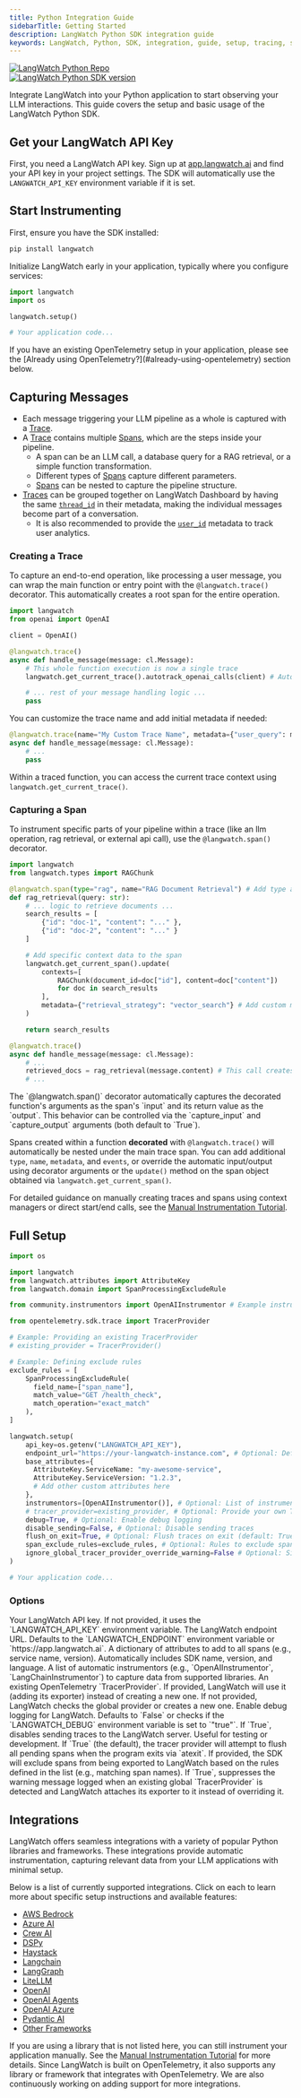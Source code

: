 ```yaml
---
title: Python Integration Guide
sidebarTitle: Getting Started
description: LangWatch Python SDK integration guide
keywords: LangWatch, Python, SDK, integration, guide, setup, tracing, spans, traces, OpenTelemetry, OpenAI, Celery, HTTP clients, databases, ORMs
---
```



<div className="not-prose" style={{display: "flex", gap: "8px", padding: "0"}}>
  <div>
    <a href="https://github.com/langwatch/langwatch/tree/main/python-sdk" target="_blank">
      <img src="https://img.shields.io/badge/repo-langwatch-blue?style=flat&logo=Github" noZoom alt="LangWatch Python Repo" />
    </a>
  </div>

  <div>
    <a href="https://pypi.org/project/langwatch/" target="_blank">
      <img src="https://img.shields.io/pypi/v/langwatch?color=007EC6" noZoom alt="LangWatch Python SDK version" />
    </a>
  </div>
</div>

Integrate LangWatch into your Python application to start observing your LLM interactions. This guide covers the setup and basic usage of the LangWatch Python SDK.

<LLMsTxtProtip />

## Get your LangWatch API Key

First, you need a LangWatch API key. Sign up at [app.langwatch.ai](https://app.langwatch.ai) and find your API key in your project settings. The SDK will automatically use the `LANGWATCH_API_KEY` environment variable if it is set.

## Start Instrumenting

First, ensure you have the SDK installed:

```bash
pip install langwatch
```

Initialize LangWatch early in your application, typically where you configure services:

```python
import langwatch
import os

langwatch.setup()

# Your application code...
```

<Note>
  If you have an existing OpenTelemetry setup in your application, please see the [Already using OpenTelemetry?](#already-using-opentelemetry) section below.
</Note>


## Capturing Messages

- Each message triggering your LLM pipeline as a whole is captured with a [Trace](/concepts#traces-one-task-end-to-end).
- A [Trace](/concepts#traces-one-task-end-to-end) contains multiple [Spans](/concepts#spans-the-building-blocks), which are the steps inside your pipeline.
  - A span can be an LLM call, a database query for a RAG retrieval, or a simple function transformation.
  - Different types of [Spans](/concepts#spans-the-building-blocks) capture different parameters.
  - [Spans](/concepts#spans-the-building-blocks) can be nested to capture the pipeline structure.
- [Traces](/concepts#traces-one-task-end-to-end) can be grouped together on LangWatch Dashboard by having the same [`thread_id`](/concepts#threads-the-whole-conversation) in their metadata, making the individual messages become part of a conversation.
  - It is also recommended to provide the [`user_id`](/concepts#user-id) metadata to track user analytics.

### Creating a Trace

To capture an end-to-end operation, like processing a user message, you can wrap the main function or entry point with the `@langwatch.trace()` decorator. This automatically creates a root span for the entire operation.

```python
import langwatch
from openai import OpenAI

client = OpenAI()

@langwatch.trace()
async def handle_message(message: cl.Message):
    # This whole function execution is now a single trace
    langwatch.get_current_trace().autotrack_openai_calls(client) # Automatically capture OpenAI calls

    # ... rest of your message handling logic ...
    pass

```

You can customize the trace name and add initial metadata if needed:

```python
@langwatch.trace(name="My Custom Trace Name", metadata={"user_query": message.content})
async def handle_message(message: cl.Message):
    # ...
    pass
```

Within a traced function, you can access the current trace context using `langwatch.get_current_trace()`.

### Capturing a Span

To instrument specific parts of your pipeline within a trace (like an llm operation, rag retrieval, or external api call), use the `@langwatch.span()` decorator.

```python
import langwatch
from langwatch.types import RAGChunk

@langwatch.span(type="rag", name="RAG Document Retrieval") # Add type and custom name
def rag_retrieval(query: str):
    # ... logic to retrieve documents ...
    search_results = [
        {"id": "doc-1", "content": "..." },
        {"id": "doc-2", "content": "..." }
    ]

    # Add specific context data to the span
    langwatch.get_current_span().update(
        contexts=[
            RAGChunk(document_id=doc["id"], content=doc["content"])
            for doc in search_results
        ],
        metadata={"retrieval_strategy": "vector_search"} # Add custom metadata
    )

    return search_results

@langwatch.trace()
async def handle_message(message: cl.Message):
    # ...
    retrieved_docs = rag_retrieval(message.content) # This call creates a nested span
    # ...
```

<Note>
The `@langwatch.span()` decorator automatically captures the decorated function's arguments as the span's `input` and its return value as the `output`. This behavior can be controlled via the `capture_input` and `capture_output` arguments (both default to `True`).
</Note>

Spans created within a function **decorated** with `@langwatch.trace()` will automatically be nested under the main trace span. You can add additional `type`, `name`, `metadata`, and `events`, or override the automatic input/output using decorator arguments or the `update()` method on the span object obtained via `langwatch.get_current_span()`.

For detailed guidance on manually creating traces and spans using context managers or direct start/end calls, see the [Manual Instrumentation Tutorial](/integration/python/tutorials/manual-instrumentation).

## Full Setup

```python
import os

import langwatch
from langwatch.attributes import AttributeKey
from langwatch.domain import SpanProcessingExcludeRule

from community.instrumentors import OpenAIInstrumentor # Example instrumentor

from opentelemetry.sdk.trace import TracerProvider

# Example: Providing an existing TracerProvider
# existing_provider = TracerProvider()

# Example: Defining exclude rules
exclude_rules = [
    SpanProcessingExcludeRule(
      field_name=["span_name"],
      match_value="GET /health_check",
      match_operation="exact_match"
    ),
]

langwatch.setup(
    api_key=os.getenv("LANGWATCH_API_KEY"),
    endpoint_url="https://your-langwatch-instance.com", # Optional: Defaults to env var or cloud
    base_attributes={
      AttributeKey.ServiceName: "my-awesome-service",
      AttributeKey.ServiceVersion: "1.2.3",
      # Add other custom attributes here
    },
    instrumentors=[OpenAIInstrumentor()], # Optional: List of instrumentors that conform to the `Instrumentor` protocol
    # tracer_provider=existing_provider, # Optional: Provide your own TracerProvider
    debug=True, # Optional: Enable debug logging
    disable_sending=False, # Optional: Disable sending traces
    flush_on_exit=True, # Optional: Flush traces on exit (default: True)
    span_exclude_rules=exclude_rules, # Optional: Rules to exclude spans
    ignore_global_tracer_provider_override_warning=False # Optional: Silence warning if global provider exists
)

# Your application code...
```

### Options

<ParamField path="api_key" type="str | None">
  Your LangWatch API key. If not provided, it uses the `LANGWATCH_API_KEY` environment variable.
</ParamField>

<ParamField path="endpoint_url" type="str | None">
  The LangWatch endpoint URL. Defaults to the `LANGWATCH_ENDPOINT` environment variable or `https://app.langwatch.ai`.
</ParamField>

<ParamField path="base_attributes" type="dict[str, Any] | None">
  A dictionary of attributes to add to all spans (e.g., service name, version). Automatically includes SDK name, version, and language.
</ParamField>

<ParamField path="instrumentors" type="Sequence[Instrumentor] | None">
  A list of automatic instrumentors (e.g., `OpenAIInstrumentor`, `LangChainInstrumentor`) to capture data from supported libraries.
</ParamField>

<ParamField path="tracer_provider" type="TracerProvider | None">
  An existing OpenTelemetry `TracerProvider`. If provided, LangWatch will use it (adding its exporter) instead of creating a new one. If not provided, LangWatch checks the global provider or creates a new one.
</ParamField>

<ParamField path="debug" type="bool" default="False">
  Enable debug logging for LangWatch. Defaults to `False` or checks if the `LANGWATCH_DEBUG` environment variable is set to `"true"`.
</ParamField>

<ParamField path="disable_sending" type="bool" default="False">
  If `True`, disables sending traces to the LangWatch server. Useful for testing or development.
</ParamField>

<ParamField path="flush_on_exit" type="bool" default="True">
  If `True` (the default), the tracer provider will attempt to flush all pending spans when the program exits via `atexit`.
</ParamField>

<ParamField path="span_exclude_rules" type="List[SpanProcessingExcludeRule] | None">
  If provided, the SDK will exclude spans from being exported to LangWatch based on the rules defined in the list (e.g., matching span names).
</ParamField>

<ParamField path="ignore_global_tracer_provider_override_warning" type="bool" default="False">
  If `True`, suppresses the warning message logged when an existing global `TracerProvider` is detected and LangWatch attaches its exporter to it instead of overriding it.
</ParamField>


## Integrations

LangWatch offers seamless integrations with a variety of popular Python libraries and frameworks. These integrations provide automatic instrumentation, capturing relevant data from your LLM applications with minimal setup.

Below is a list of currently supported integrations. Click on each to learn more about specific setup instructions and available features:

- [AWS Bedrock](/integration/python/integrations/aws-bedrock)
- [Azure AI](/integration/python/integrations/azure-ai)
- [Crew AI](/integration/python/integrations/crew-ai)
- [DSPy](/integration/python/integrations/dspy)
- [Haystack](/integration/python/integrations/haystack)
- [Langchain](/integration/python/integrations/langchain)
- [LangGraph](/integration/python/integrations/langgraph)
- [LiteLLM](/integration/python/integrations/lite-llm)
- [OpenAI](/integration/python/integrations/open-ai)
- [OpenAI Agents](/integration/python/integrations/open-ai-agents)
- [OpenAI Azure](/integration/python/integrations/open-ai-azure)
- [Pydantic AI](/integration/python/integrations/pydantic-ai)
- [Other Frameworks](/integration/python/integrations/other)

If you are using a library that is not listed here, you can still instrument your application manually. See the [Manual Instrumentation Tutorial](/integration/python/tutorials/manual-instrumentation) for more details. Since LangWatch is built on OpenTelemetry, it also supports any library or framework that integrates with OpenTelemetry. We are also continuously working on adding support for more integrations.

